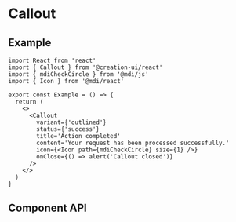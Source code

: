 # Callout


<CalloutPlayground />

## Example

```tsx copy
import React from 'react'
import { Callout } from '@creation-ui/react'
import { mdiCheckCircle } from '@mdi/js'
import { Icon } from '@mdi/react'

export const Example = () => {
  return (
    <>
      <Callout
        variant={'outlined'}
        status={'success'}
        title='Action completed'
        content='Your request has been processed successfully.'
        icon={<Icon path={mdiCheckCircle} size={1} />}
        onClose={() => alert('Callout closed')}
      />
    </>
  )
}
```

## Component API

<PropsTable properties={properties} name='Callout' description='Callout component props.' />
